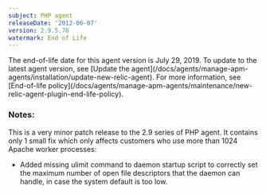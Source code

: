 ```yaml
---
subject: PHP agent
releaseDate: '2012-06-07'
version: 2.9.5.78
watermark: End of Life
---
```


<Callout variant="important">
  The end-of-life date for this agent version is July 29, 2019. To update to the latest agent version, see [Update the agent](/docs/agents/manage-apm-agents/installation/update-new-relic-agent). For more information, see [End-of-life policy](/docs/agents/manage-apm-agents/maintenance/new-relic-agent-plugin-end-life-policy).
</Callout>

### Notes:

This is a very minor patch release to the 2.9 series of PHP agent. It contains only 1 small fix which only affects customers who use more than 1024 Apache worker processes:

* Added missing ulimit command to daemon startup script to correctly set the maximum number of open file descriptors that the daemon can handle, in case the system default is too low.
